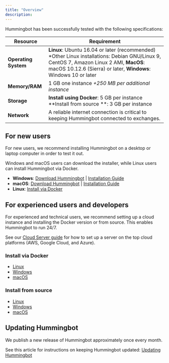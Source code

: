 ```yaml
---
title: "Overview"
description:
---
```


Hummingbot has been successfully tested with the following specifications:

| Resource             | Requirement                                                                                                                                                                                                |
| -------------------- | ---------------------------------------------------------------------------------------------------------------------------------------------------------------------------------------------------------- |
| **Operating System** | **Linux**: Ubuntu 16.04 or later (recommended) \*Other Linux installations: Debian GNU/Linux 9, CentOS 7, Amazon Linux 2 AMI, **MacOS**: macOS 10.12.6 (Sierra) or later, **Windows**: Windows 10 or later |
| **Memory/RAM**       | 1 GB one instance _+250 MB per additional instance_                                                                                                                                                        |
| **Storage**          | **Install using Docker**: 5 GB per instance **Install from source **: 3 GB per instance                                                                                                                    |
| **Network**          | A reliable internet connection is critical to keeping Hummingbot connected to exchanges.                                                                                                                   |

## For new users

For new users, we recommend installing Hummingbot on a desktop or laptop computer in order to test it out.

Windows and macOS users can download the installer, while Linux users can install Hummingbot via Docker.

- **Windows**: [Download Hummingbot](https://hummingbot.io/download) | [Installation Guide](download/#windows)
- **macOS**: [Download Hummingbot](https://hummingbot.io/download) | [Installation Guide](download/#macos)
- **Linux**: [Install via Docker](docker/#linux)

## For experienced users and developers

For experienced and technical users, we recommend setting up a cloud instance and installing the Docker version or from source. This enables Hummingbot to run 24/7.

See our [Cloud Server guide](cloud) for how to set up a server on the top cloud platforms (AWS, Google Cloud, and Azure).

### Install via Docker

- [Linux](docker/#linux/)
- [Windows](docker/#windows)
- [macOS](docker/#macOS)

### Install from source

- [Linux](source/#linux)
- [Windows](source/#windows)
- [macOS](source/#macOS)

## Updating Hummingbot

We publish a new release of Hummingbot approximately once every month.

See this article for instructions on keeping Hummingbot updated: [Updating Hummingbot](updating)
